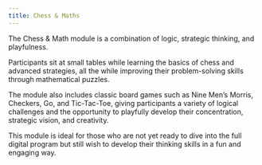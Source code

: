 ```yaml
---
title: Chess & Maths 
---
```


The Chess & Math module is a combination of logic, strategic thinking, and playfulness.

 Participants sit at small tables while learning the basics of chess and advanced strategies, all the while improving their problem-solving skills through mathematical puzzles.

The module also includes classic board games such as Nine Men’s Morris, Checkers, Go, and Tic-Tac-Toe, giving participants a variety of logical challenges and the opportunity to playfully develop their concentration, strategic vision, and creativity. 

This module is ideal for those who are not yet ready to dive into the full digital program but still wish to develop their thinking skills in a fun and engaging way.
